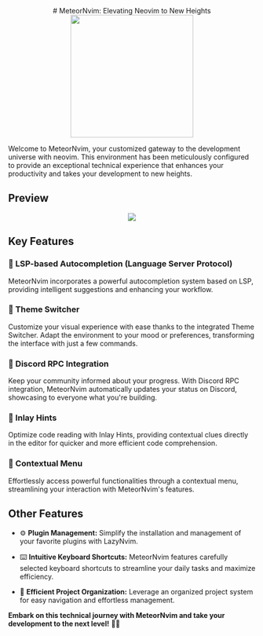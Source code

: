 <div align="center">
# MeteorNvim: Elevating Neovim to New Heights
</div>
<div align="center">
  <img src="/images/Logo.png" width="250px"/>
</div>

Welcome to MeteorNvim, your customized gateway to the development universe with neovim. This environment has been meticulously configured to provide an exceptional technical experience that enhances your productivity and takes your development to new heights.

## Preview

<div align="center">
  <img src="/images/preview.png" width=""/>
</div>

## Key Features

### 🌟 LSP-based Autocompletion (Language Server Protocol)
MeteorNvim incorporates a powerful autocompletion system based on LSP, providing intelligent suggestions and enhancing your workflow.

### 🌈 Theme Switcher
Customize your visual experience with ease thanks to the integrated Theme Switcher. Adapt the environment to your mood or preferences, transforming the interface with just a few commands.

### 🚀 Discord RPC Integration
Keep your community informed about your progress. With Discord RPC integration, MeteorNvim automatically updates your status on Discord, showcasing to everyone what you're building.

### 📌 Inlay Hints
Optimize code reading with Inlay Hints, providing contextual clues directly in the editor for quicker and more efficient code comprehension.

### 📡 Contextual Menu
Effortlessly access powerful functionalities through a contextual menu, streamlining your interaction with MeteorNvim's features.

## Other Features
- ⚙️ **Plugin Management:**
  Simplify the installation and management of your favorite plugins with LazyNvim.

- ⌨️ **Intuitive Keyboard Shortcuts:**
  MeteorNvim features carefully selected keyboard shortcuts to streamline your daily tasks and maximize efficiency.

- 📂 **Efficient Project Organization:**
  Leverage an organized project system for easy navigation and effortless management.

**Embark on this technical journey with MeteorNvim and take your development to the next level!** 🚀✨
